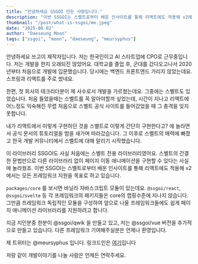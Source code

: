 ```yaml
---
title: "안녕하세요 SSGOI 만든 사람입니다."
description: "이번 SSGOI는 스벨트로부터 배운 인사이트를 통해 리액트에도 적용해 v2에서는 모든 프레임워크 지원을 목표로 하고 있습니다."
thumbnail: "/post/what-is-ssgoi/me.jpeg"
date: "2025-08-02"
author: "Daeseung Moon"
tags: ["ssgoi", "moon", "daeseung", "meursyphus"]
---
```


안녕하세요 쓰고이 제작자입니다. 저는 한국인이고 AI 스타트업에 CPO로 근무중입니다. 저는 개발을 한지 오래되진 않았어요. 대학교를 졸업 후, 군대를 갔다오고나서 2020년부터 처음으로 개발에 입문했습니다. 당시에는 백엔드 프론트엔드 가리지 않았는데요. 스프링과 리액트를 주로 썼네요.

한편, 첫 회사의 테크리더분이 제 사수로서 개발을 가르쳤는데요. 그중에는 스벨트도 있었습니다. 처음 들었을때는 스벨트를 꼭 알아야할까 싶었는데, 시간이 지나고 리액트에 어느정도 익숙해진 무렵 처음으로 스벨트 공식 사이트를 들어갔었을 때 그 충격을 잊지 못합니다.

내가 리액트에서 이렇게 구현하던 것을 스벨트로 이렇게 간단히 구현한다고? 에 놀라면서 공식 문서의 튜토리얼을 밤을 새가며 따라갔습니다. 그 이후로 스벨트의 매력에 빠졌고 한국 개발 커뮤니티에서 스벨트에 대해 알리기 시작했습니다.

이 라이브러리 SSGOI도 사실 처음에는 스벨트 전용 라이브러리였어요. 스벨트의 간결한 문법만으로 다른 라이브러리 없이 페이지 이동 애니메이션을 구현할 수 있다는 사실에 놀라웠죠. 이번 SSGOI는 스벨트로부터 배운 인사이트를 통해 리액트에도 적용해 v2에서는 모든 프레임워크 지원을 목표로 하고 있습니다.

`packages/core` 를 보시면 바닐라 자바스크립트 모듈이 있는데요. `@ssgoi/react`, `@ssgoi/svelte` 등 각 프레임워크의 패키지들은 core의 랩핑수준에 지나지 않습니다. 그만큼 프레임워크 독립적인 모듈을 구성하여 앞으로 나올 프레임워크들에도 쉽게 페이지 애니메이션 라이브러리를 지원하려고 합니다.

지금 지인분중 한분이 @ssgoi/qwik 을 만들고 있고, 저는 @ssgoi/vue 버전을 추가적으로 만들고 있습니다. 다른 프레임워크 기여해주실분은 언제나 환영입니다.

제 트위터는 @meursyphus 입니다.
링크드인은 [여기](https://www.linkedin.com/in/%EB%AC%B8%EB%8C%80%EC%8A%B9/)입니다

저랑 같이 개발이야기를 나눌 사람은 언제든 연락주세요.
